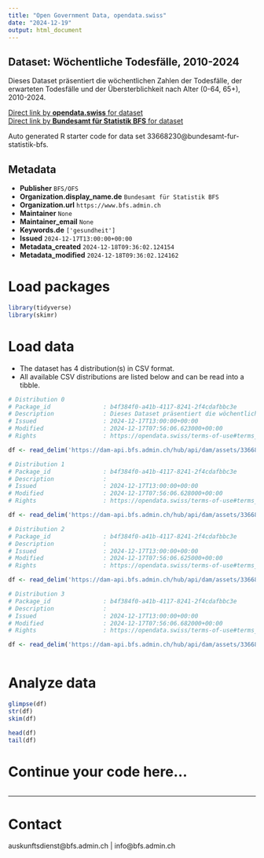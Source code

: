 ```yaml
---
title: "Open Government Data, opendata.swiss"
date: "2024-12-19"
output: html_document
---
```


## Dataset: Wöchentliche Todesfälle, 2010-2024

Dieses Dataset präsentiert die wöchentlichen Zahlen der Todesfälle, der erwarteten Todesfälle und der Übersterblichkeit nach Alter (0-64, 65+), 2010-2024.

[Direct link by **opendata.swiss** for dataset](https://opendata.swiss/de/dataset/wochentliche-todesfalle-2010-20241)<br>
[Direct link by **Bundesamt für Statistik BFS** for dataset](https://www.bfs.admin.ch/asset/de/ts-d-14.03.04.03-wr)

Auto generated R starter code for data set 33668230@bundesamt-fur-statistik-bfs.

## Metadata

- **Publisher** `BFS/OFS`
- **Organization.display_name.de** `Bundesamt für Statistik BFS`
- **Organization.url** `https://www.bfs.admin.ch`
- **Maintainer** `None`
- **Maintainer_email** `None`
- **Keywords.de** `['gesundheit']`
- **Issued** `2024-12-17T13:00:00+00:00`
- **Metadata_created** `2024-12-18T09:36:02.124154`
- **Metadata_modified** `2024-12-18T09:36:02.124162`


# Load packages

```r

library(tidyverse)
library(skimr)

```

# Load data

-   The dataset has 4 distribution(s) in CSV format.
-   All available CSV distributions are listed below and can be read into a tibble.

```r

# Distribution 0
# Package_id               : b4f384f0-a41b-4117-8241-2f4cdafbbc3e
# Description              : Dieses Dataset präsentiert die wöchentlichen Zahlen der Todesfälle, der erwarteten Todesfälle und der Übersterblichkeit nach Alter (0-64, 65+), 2010-2024.
# Issued                   : 2024-12-17T13:00:00+00:00
# Modified                 : 2024-12-17T07:56:06.623000+00:00
# Rights                   : https://opendata.swiss/terms-of-use#terms_by_ask

df <- read_delim('https://dam-api.bfs.admin.ch/hub/api/dam/assets/33668257/master')

# Distribution 1
# Package_id               : b4f384f0-a41b-4117-8241-2f4cdafbbc3e
# Description              : 
# Issued                   : 2024-12-17T13:00:00+00:00
# Modified                 : 2024-12-17T07:56:06.628000+00:00
# Rights                   : https://opendata.swiss/terms-of-use#terms_by_ask

df <- read_delim('https://dam-api.bfs.admin.ch/hub/api/dam/assets/33668247/master')

# Distribution 2
# Package_id               : b4f384f0-a41b-4117-8241-2f4cdafbbc3e
# Description              : 
# Issued                   : 2024-12-17T13:00:00+00:00
# Modified                 : 2024-12-17T07:56:06.625000+00:00
# Rights                   : https://opendata.swiss/terms-of-use#terms_by_ask

df <- read_delim('https://dam-api.bfs.admin.ch/hub/api/dam/assets/33668243/master')

# Distribution 3
# Package_id               : b4f384f0-a41b-4117-8241-2f4cdafbbc3e
# Description              : 
# Issued                   : 2024-12-17T13:00:00+00:00
# Modified                 : 2024-12-17T07:56:06.682000+00:00
# Rights                   : https://opendata.swiss/terms-of-use#terms_by_ask

df <- read_delim('https://dam-api.bfs.admin.ch/hub/api/dam/assets/33668252/master')



```

# Analyze data

```r

glimpse(df)
str(df)
skim(df)

head(df)
tail(df)

```

# Continue your code here...

```r

```

------------------------------------------------------------------------

# Contact

auskunftsdienst@bfs.admin.ch | info@bfs.admin.ch
